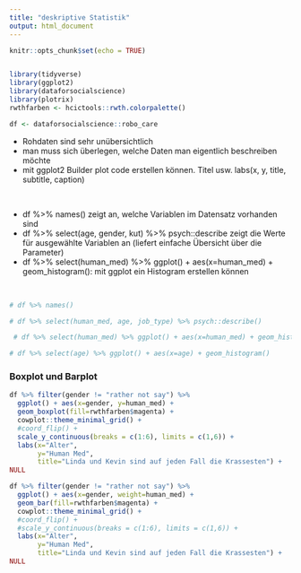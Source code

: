 ```yaml
---
title: "deskriptive Statistik"
output: html_document
---
```


```r
knitr::opts_chunk$set(echo = TRUE)


library(tidyverse)
library(ggplot2)
library(dataforsocialscience)
library(plotrix)
rwthfarben <- hcictools::rwth.colorpalette()

df <- dataforsocialscience::robo_care


```

* Rohdaten sind sehr unübersichtlich
* man muss sich überlegen, welche Daten man eigentlich beschreiben möchte
* mit ggplot2 Builder plot code erstellen können. Titel usw. labs(x, y, title, subtitle, caption)


<br>

* df %>% names() zeigt an, welche Variablen im Datensatz vorhanden sind
* df %>% select(age, gender, kut) %>% psych::describe zeigt die Werte für ausgewählte Variablen an (liefert einfache Übersicht über die Parameter)
* df %>% select(human_med) %>% ggplot() + aes(x=human_med) + geom_histogram(): mit ggplot ein Histogram erstellen können

<br>


```r

# df %>% names()

# df %>% select(human_med, age, job_type) %>% psych::describe()

 # df %>% select(human_med) %>% ggplot() + aes(x=human_med) + geom_histogram(fill = rwthfarben$magenta)

# df %>% select(age) %>% ggplot() + aes(x=age) + geom_histogram()

```

### Boxplot und Barplot

```r

df %>% filter(gender != "rather not say") %>% 
  ggplot() + aes(x=gender, y=human_med) + 
  geom_boxplot(fill=rwthfarben$magenta) + 
  cowplot::theme_minimal_grid() + 
  #coord_flip() +
  scale_y_continuous(breaks = c(1:6), limits = c(1,6)) +
  labs(x="Alter", 
       y="Human Med",
       title="Linda und Kevin sind auf jeden Fall die Krassesten") +
NULL
```

```r

df %>% filter(gender != "rather not say") %>% 
  ggplot() + aes(x=gender, weight=human_med) + 
  geom_bar(fill=rwthfarben$magenta) + 
  cowplot::theme_minimal_grid() + 
  #coord_flip() +
  #scale_y_continuous(breaks = c(1:6), limits = c(1,6)) +
  labs(x="Alter", 
       y="Human Med",
       title="Linda und Kevin sind auf jeden Fall die Krassesten") +
NULL


```




